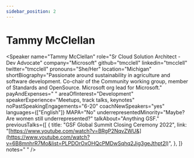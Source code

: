 ```yaml
---
sidebar_position: 2
---
```



# Tammy McClellan

<Speaker
  name="Tammy McClellan"
  role="Sr Cloud Solution Architect - Dev Advocate"
  company="Microsoft"
  github="tmcclell"
  linkedin="tmcclell"
  twitter="tmcclell"
  pronouns="She/Her"
  location="Michigan"
  shortBiography="Passionate around sustainability in agriculture and software development. Co-chair of the Community working group, member of Standards and OpenSource. Microsoft org lead for Microsoft."
  payAndExpenses=" "
  areaOfInterest="Development"
  speakerExperience="Meetups, track talks, keynotes"
  noPastSpeakingEngagements="6-20"
  coachNewSpeakers="yes"
  languages={["English"]}
  MAPA="No"
  underrepresentedMinority="Maybe? Are women still underrepresented?"
  talkAbout="Anything GSF."
  previousTalks={[
    {
      title: "GSF Global Summit Closing Ceremony 2022",
      link: "[https://www.youtube.com/watch?v=BRgP2NqvZWU&](https://www.youtube.com/watch?v=6B8mnhrR7Mo&list=PLPDOrOxOHQcPMDwSqhq2Jig3geJthpt2l)",
    },
  ]}
  notes=" "
/>
